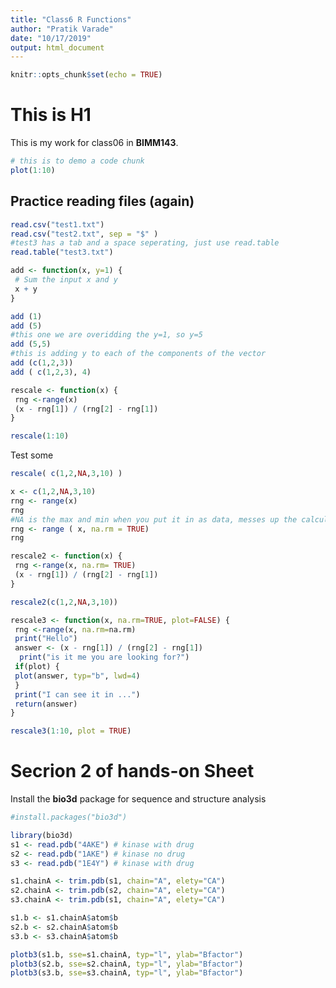 ```yaml
---
title: "Class6 R Functions"
author: "Pratik Varade"
date: "10/17/2019"
output: html_document
---
```


```r
knitr::opts_chunk$set(echo = TRUE)
```

# This is H1
This is my work for class06 in **BIMM143**.

```r
# this is to demo a code chunk
plot(1:10)
```


## Practice reading files (again)
```r
read.csv("test1.txt")
read.csv("test2.txt", sep = "$" )
#test3 has a tab and a space seperating, just use read.table
read.table("test3.txt")

```





```r
add <- function(x, y=1) {
 # Sum the input x and y
 x + y
}
```

```r
add (1)
add (5)
#this one we are overidding the y=1, so y=5
add (5,5)
#this is adding y to each of the components of the vector
add (c(1,2,3))
add ( c(1,2,3), 4)

```





```r
rescale <- function(x) {
 rng <-range(x)
 (x - rng[1]) / (rng[2] - rng[1])
}
```



```r
rescale(1:10)
```

Test some
```r
rescale( c(1,2,NA,3,10) )

```



```r
x <- c(1,2,NA,3,10)
rng <- range(x)
rng
#NA is the max and min when you put it in as data, messes up the calculations. Put na.rm = TRUE to get rid of NA's from calculations
rng <- range ( x, na.rm = TRUE)
rng
```




```r
rescale2 <- function(x) {
 rng <-range(x, na.rm= TRUE)
 (x - rng[1]) / (rng[2] - rng[1])
}
```

```r
rescale2(c(1,2,NA,3,10))
```

```r
rescale3 <- function(x, na.rm=TRUE, plot=FALSE) {
 rng <-range(x, na.rm=na.rm)
 print("Hello")
 answer <- (x - rng[1]) / (rng[2] - rng[1])
  print("is it me you are looking for?")
 if(plot) {
 plot(answer, typ="b", lwd=4)
 }
 print("I can see it in ...")
 return(answer)
}
```

```r
rescale3(1:10, plot = TRUE)
```










# Secrion 2 of hands-on Sheet
Install the **bio3d** package for sequence and structure analysis
```r
#install.packages("bio3d")
```

```r
library(bio3d)
s1 <- read.pdb("4AKE") # kinase with drug
s2 <- read.pdb("1AKE") # kinase no drug
s3 <- read.pdb("1E4Y") # kinase with drug

s1.chainA <- trim.pdb(s1, chain="A", elety="CA")
s2.chainA <- trim.pdb(s2, chain="A", elety="CA")
s3.chainA <- trim.pdb(s1, chain="A", elety="CA")

s1.b <- s1.chainA$atom$b
s2.b <- s2.chainA$atom$b
s3.b <- s3.chainA$atom$b

plotb3(s1.b, sse=s1.chainA, typ="l", ylab="Bfactor")
plotb3(s2.b, sse=s2.chainA, typ="l", ylab="Bfactor")
plotb3(s3.b, sse=s3.chainA, typ="l", ylab="Bfactor")
```




